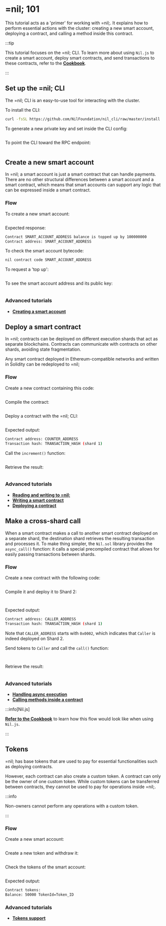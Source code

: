 
# =nil; 101

This tutorial acts as a 'primer' for working with =nil;. It explains how to perform essential actions with the cluster: creating a new smart account, deploying a contract, and calling a method inside this contract.

:::tip

This tutorial focuses on the =nil; CLI. To learn more about using `Nil.js` to create a smart account, deploy smart contracts, and send transactions to these contracts, refer to the [**Cookbook**](../cookbook/niljs-deploy/deploy-call-smart-contract.mdx).

:::

## Set up the =nil; CLI

The =nil; CLI is an easy-to-use tool for interacting with the cluster.

To install the CLI:

```bash
curl -fsSL https://github.com/NilFoundation/nil_cli/raw/master/install.sh | bash
```

To generate a new private key and set inside the CLI config:

```bash file=../../tests/commands.mjs start=startKeygen end=endKeygen
```

To point the CLI toward the RPC endpoint:

```bash file=../../tests/commands.mjs start=startEndpoint end=endEndpoint
```

## Create a new smart account

In =nil; a smart account is just a smart contract that can handle payments. There are no other structural differences between a smart account and a smart contract, which means that smart accounts can support any logic that can be expressed inside a smart contract.

### Flow

To create a new smart account:

```bash file=../../tests/commands.mjs start=startSmartAccount end=endSmartAccount
```

Expected response:

```bash
Contract SMART_ACCOUNT_ADDRESS balance is topped up by 100000000
Contract address: SMART_ACCOUNT_ADDRESS
```

To check the smart account bytecode:

```bash
nil contract code SMART_ACCOUNT_ADDRESS
```

To request a 'top up':

```bash file=../../tests/commands.mjs start=startTopup end=endTopup
```

To see the smart account address and its public key:

```bash file=../../tests/commands.mjs start=startInfo end=endInfo
```

### Advanced tutorials

* [**Creating a smart account**](essentials/creating-a-smart-account.mdx)

## Deploy a smart contract

In =nil; contracts can be deployed on different execution shards that act as separate blockchains. Contracts can communicate with contracts on other shards, avoiding state fragmentation.

Any smart contract deployed in Ethereum-compatible networks and written in Solidity can be redeployed to =nil;

### Flow

Create a new contract containing this code:

```solidity showLineNumbers file=../../tests/Counter.sol start=startContract end=endContract
```

<PGButton name="Counter.sol"/>

Compile the contract:

```bash file=../../tests/compilationCommands.js start=startCompilation end=endCompilation
```

Deploy a contract with the =nil; CLI:

```bash file=../../tests/commands.mjs start=startCounterDeploymentCommand end=endCounterDeploymentCommand

```

Expected output:

```bash
Contract address: COUNTER_ADDRESS
Transaction hash: TRANSACTION_HASH (shard 1)
```

Call the `increment()` function:

```bash file=../../tests/nil-101.test.mjs start=startIncrement end=endIncrement
```

Retrieve the result:

```bash file=../../tests/nil-101.test.mjs start=start_CallToIncrementer end=end_CallToIncrementer
```

### Advanced tutorials

* [**Reading and writing to =nil;**](essentials/reading-writing-info.mdx)
* [**Writing a smart contract**](working-with-smart-contracts/writing-a-contract.mdx)
* [**Deploying a contract**](working-with-smart-contracts/deploying-a-contract.mdx)

## Make a cross-shard call

When a smart contract makes a call to another smart contract deployed on a separate shard, the destination shard retrieves the resulting transaction and processes it. To make thing simpler, the `Nil.sol` library provides the `async_call()` function: it calls a special precompiled contract that allows for easily passing transactions between shards.

### Flow

Create a new contract with the following code:


```solidity showLineNumbers file=../../tests/Caller.sol start=startContract end=endContract
```

<PGButton name="CallerCounter.sol"/>

Compile it and deploy it to Shard 2:

```bash file=../../tests/compilationCommands.js start=startCallerCompilation end=endCallerCompilation
```

```bash file=../../tests/commands.mjs start=startCallerDeploy end=endCallerDeploy
```

Expected output:

```bash
Contract address: CALLER_ADDRESS
Transaction hash: TRANSACTION_HASH (shard 1)
```

Note that `CALLER_ADDRESS` starts with `0x0002`, which indicates that `Caller` is indeed deployed on Shard 2.

Send tokens to `Caller` and call the `call()` function:

```bash file=../../tests/nil-101.test.mjs start=start_SendTokensToCaller end=end_SendTokensToCaller
```

```bash file=../../tests/nil-101.test.mjs start=startTransactionFromCallerToIncrementer end=endTransactionFromCallerToIncrementer
```

Retrieve the result:

```bash file=../../tests/nil-101.test.mjs start=start_CallToIncrementer end=end_CallToIncrementer
```

### Advanced tutorials

* [**Handling async execution**](essentials/handling-async-execution.mdx)
* [**Calling methods inside a contract**](working-with-smart-contracts/calling-contract-methods.mdx)

:::info[Nil.js]

[**Refer to the Cookbook**](../cookbook/niljs-deploy/deploy-call-smart-contract.mdx) to learn how this flow would look like when using `Nil.js`.

:::

## Tokens

=nil; has base tokens that are used to pay for essential functionalities such as deploying contracts.

However, each contract can also create a custom token. A contract can only be the owner of one custom token. While custom tokens can be transferred between contracts, they cannot be used to pay for operations inside =nil;.

:::info

Non-owners cannot perform any operations with a custom token.

:::

### Flow

Create a new smart account:

```bash file=../../tests/commands.mjs start=startSaltSmartAccountCreation end=endSaltSmartAccountCreation
```

Create a new token and withdraw it:

```bash file=../../tests/nil-101.test.mjs start=startMintToken end=endMintToken
```

Check the tokens of the smart account:

```bash file=../../tests/nil-101.test.mjs start=startTokensCheck end=endTokensCheck
```

Expected output:

```bash
Contract tokens:
Balance: 50000 TokenId=Token_ID
```

### Advanced tutorials

* [**Tokens support**](essentials/tokens.mdx)


